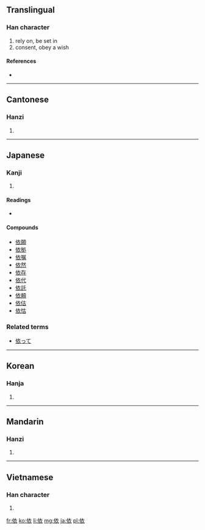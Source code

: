 ==Translingual==

===Han character===
{{Han char|rn=9|rad=人|as=06|sn=8|four=2023<sub>2</sub>|canj=人卜竹女 (OYHV)}}

# rely on, be set in
# consent, obey a wish

====References====
* {{Han ref|kx=0102.180|dkj=00607|dj=0217.020|hdz=10152.080|uh=4F9D|ud=20381|bh=A8CC|bd=43212}}

----

==Cantonese==

===Hanzi===
{{yue-hanzi|jyut=|y=yi1}}

# {{defn|Cantonese|sort=人06}}

----

==Japanese==

===Kanji===
{{ja-kanji|grade=c|rs=人06}}

# {{defn|Japanese}}

====Readings====
* {{ja-readings|on=[[い]] ([[i]]), [[え]] ([[e]])|kun=[[よる]] ([[依る]], [[yoru]])}}

====Compounds====
* [[依願]]
* [[依拠]]
* [[依嘱]]
* [[依然]]
* [[依存]]
* [[依代]]
* [[依託]]
* [[依頼]]
* [[依估]]
* [[依怙]]

===Related terms===
* [[依って]]

----

==Korean==

===Hanja===
{{ko-hanja|hangeul=의|rv=ui|mr=ŭi}}

# {{defn|Korean|sort=人06}}

----

==Mandarin==

===Hanzi===
{{cmn-hanzi|pin=[[yī]] ([[yi1]])|wg=i<sup>1</sup>}}

# {{defn|Mandarin|sort=人06}}

----

==Vietnamese==

===Han character===
{{vi-hantu|[[y]], [[e]], [[ỷ]], [[ỉa]]|rs=人06}}

# {{defn|Vietnamese|sort=人06}}

[[fr:依]]
[[ko:依]]
[[li:依]]
[[mg:依]]
[[ja:依]]
[[pl:依]]